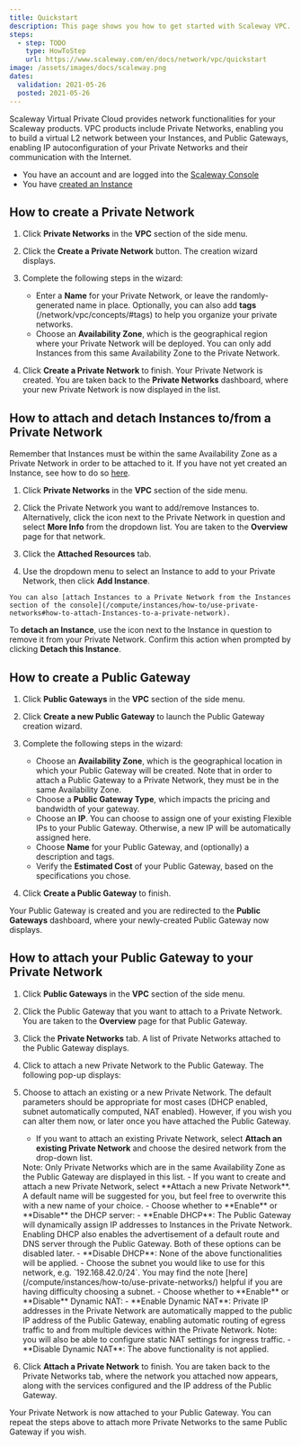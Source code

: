 ```yaml
---
title: Quickstart
description: This page shows you how to get started with Scaleway VPC.
steps:
  - step: TODO
    type: HowToStep
    url: https://www.scaleway.com/en/docs/network/vpc/quickstart
image: /assets/images/docs/scaleway.png
dates:
  validation: 2021-05-26
  posted: 2021-05-26
---
```


Scaleway Virtual Private Cloud provides network functionalities for your Scaleway products. VPC products include Private Networks, enabling you to build a virtual L2 network between your Instances, and Public Gateways, enabling IP autoconfiguration of your Private Networks and their communication with the Internet.

<Message type="requirement">

  - You have an account and are logged into the [Scaleway Console](https://console.scaleway.com)
  - You have [created an Instance](/compute/instances/how-to/create-an-instance)

</Message>

## How to create a Private Network

1. Click **Private Networks** in the **VPC** section of the side menu.

2. Click the **Create a Private Network** button. The creation wizard displays.

3. Complete the following steps in the wizard: 

    - Enter a **Name** for your Private Network, or leave the randomly-generated name in place. Optionally, you can also add **tags** (/network/vpc/concepts/#tags) to help you organize your private networks. 
    - Choose an **Availability Zone**, which is the geographical region where your Private Network will be deployed. You can only add Instances from this  same Availability Zone to the Private Network. 

4. Click **Create a Private Network** to finish. Your Private Network is created. You are taken back to the **Private Networks** dashboard, where your new Private Network is now displayed in the list.

## How to attach and detach Instances to/from a Private Network

Remember that Instances must be within the same Availability Zone as a Private Network in order to be attached to it. If you have not yet created an Instance, see how to do so [here](/compute/instances/how-to/create-an-instance/).

1. Click **Private Networks** in the **VPC** section of the side menu.

2. Click the Private Network you want to add/remove Instances to. Alternatively, click the <Icon name="more" /> icon next to the Private Network in question and select **More Info** from the dropdown list. You are taken to the **Overview** page for that network.

3. Click the **Attached Resources** tab.

4. Use the dropdown menu to select an Instance to add to your Private Network, then click **Add Instance**.

  <Message type="tip">

    You can also [attach Instances to a Private Network from the Instances section of the console](/compute/instances/how-to/use-private-networks#how-to-attach-Instances-to-a-private-network).

  </Message>

To **detach an Instance**, use the <Icon name="unlink" /> icon next to the Instance in question to remove it from your Private Network. Confirm this action when prompted by clicking **Detach this Instance**.


## How to create a Public Gateway

1. Click **Public Gateways** in the **VPC** section of the side menu.

2. Click **Create a new Public Gateway** to launch the Public Gateway creation wizard.

3. Complete the following steps in the wizard: 

    - Choose an **Availability Zone**, which is the geographical location in which your Public Gateway will be created. Note that in order to attach a Public Gateway to a Private Network, they must be in the same Availability Zone.
    - Choose a **Public Gateway Type**, which impacts the pricing and bandwidth of your gateway.
    - Choose an **IP**. You can choose to assign one of your existing Flexible IPs to your Public Gateway. Otherwise, a new IP will be automatically assigned here. 
    - Choose **Name** for your Public Gateway, and (optionally) a description and tags.
    - Verify the **Estimated Cost** of your Public Gateway, based on the specifications you chose.

4. Click **Create a Public Gateway** to finish. 

Your Public Gateway is created and you are redirected to the **Public Gateways** dashboard, where your newly-created Public Gateway now displays.

## How to attach your Public Gateway to your Private Network

1. Click **Public Gateways** in the **VPC** section of the side menu.
   
2. Click the Public Gateway that you want to attach to a Private Network. You are taken to the **Overview** page for that Public Gateway. 

3. Click the **Private Networks** tab. A list of Private Networks attached to the Public Gateway displays.

4. Click <Icon name="plus" /> to attach a new Private Network to the Public Gateway. The following pop-up displays:

  <Lightbox src="scaleway-vpc-gw-attach-pn.png" alt="" />

5. Choose to attach an existing or a new Private Network. The default parameters should be appropriate for most cases (DHCP enabled, subnet automatically computed, NAT enabled). However, if you wish you can alter them now, or later once you have attached the Public Gateway.

    - If you want to attach an existing Private Network, select **Attach an existing Private Network** and choose the desired network from the drop-down list.
    <Message type="note">
        Note: Only Private Networks which are in the same Availability Zone as the Public Gateway are displayed in this list.
    </Message>
    - If you want to create and attach a new Private Network, select **Attach a new Private Network**. A default name will be suggested for you, but feel free to overwrite this with a new name of your choice.
    - Choose whether to **Enable** or **Disable** the DHCP server:
        - **Enable DHCP**: The Public Gateway will dynamically assign IP addresses to Instances in the Private Network. Enabling DHCP also enables the advertisement of a default route and DNS server through the Public Gateway. Both of these options can be disabled later.
        - **Disable DHCP**: None of the above functionalities will be applied.
    - Choose the subnet you would like to use for this network, e.g. `192.168.42.0/24`. You may find the note [here](/compute/instances/how-to/use-private-networks/) helpful if you are having difficulty choosing a subnet.
    - Choose whether to **Enable** or **Disable** Dynamic NAT:
        - **Enable Dynamic NAT**: Private IP addresses in the Private Network are automatically mapped to the public IP address of the Public Gateway, enabling automatic routing of egress traffic to and from multiple devices within the Private Network. Note: you will also be able to configure static NAT settings for ingress traffic.
        - **Disable Dynamic NAT**: The above functionality is not applied.

5. Click **Attach a Private Network** to finish. You are taken back to the Private Networks tab, where the network you attached now appears, along with the services configured and the IP address of the Public Gateway.

Your Private Network is now attached to your Public Gateway. You can repeat the steps above to attach more Private Networks to the same Public Gateway if you wish.

